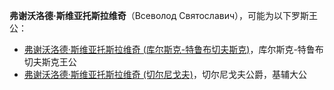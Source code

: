 '''弗谢沃洛德·斯维亚托斯拉维奇'''（Всеволод Святославич），可能为以下罗斯王公：

*[[弗谢沃洛德·斯维亚托斯拉维奇_(库尔斯克-特鲁布切夫斯克)|弗谢沃洛德·斯维亚托斯拉维奇 (库尔斯克-特鲁布切夫斯克)]]，库尔斯克-特鲁布切夫斯克王公
*[[弗谢沃洛德·斯维亚托斯拉维奇_(切尔尼戈夫)|弗谢沃洛德·斯维亚托斯拉维奇 (切尔尼戈夫)]]，切尔尼戈夫公爵，基辅大公

{{disambig|S|Cat=俄语译名消歧义}}